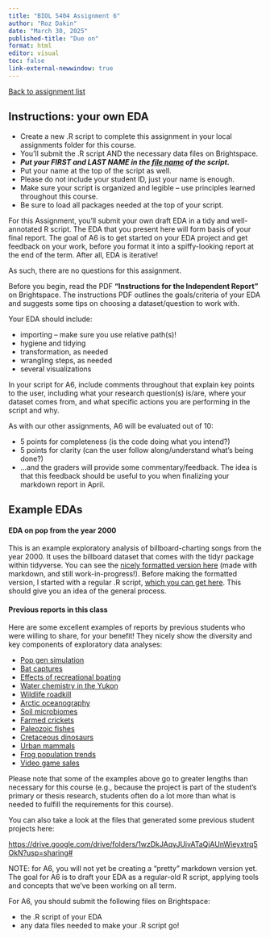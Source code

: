 ```yaml
---
title: "BIOL 5404 Assignment 6"
author: "Roz Dakin"
date: "March 30, 2025"
published-title: "Due on"
format: html
editor: visual
toc: false
link-external-newwindow: true
---
```


[Back to assignment list](index.html#assignments)

## Instructions: your own EDA

-   Create a new .R script to complete this assignment in your local assignments folder for this course.
-   You'll submit the .R script AND the necessary data files on Brightspace.
-   ***Put your FIRST and LAST NAME in the [file name]{.underline} of the script.***
-   Put your name at the top of the script as well.
-   Please do not include your student ID, just your name is enough.
-   Make sure your script is organized and legible – use principles learned throughout this course.
-   Be sure to load all packages needed at the top of your script.

For this Assignment, you’ll submit your own draft EDA in a tidy and well-annotated R script. The EDA that you present here will form basis of your final report. The goal of A6 is to get started on your EDA project and get feedback on your work, before you format it into a spiffy-looking report at the end of the term. After all, EDA is iterative!

As such, there are no questions for this assignment.

Before you begin, read the PDF **"Instructions for the Independent Report"** on Brightspace. The instructions PDF outlines the goals/criteria of your EDA and suggests some tips on choosing a dataset/question to work with.

Your EDA should include:

-   importing -- make sure you use relative path(s)!
-   hygiene and tidying
-   transformation, as needed
-   wrangling steps, as needed
-   several visualizations

In your script for A6, include comments throughout that explain key points to the user, including what your research question(s) is/are, where your dataset comes from, and what specific actions you are performing in the script and why.

As with our other assignments, A6 will be evaluated out of 10:

-   5 points for completeness (is the code doing what you intend?)
-   5 points for clarity (can the user follow along/understand what's being done?)
-   ...and the graders will provide some commentary/feedback. The idea is that this feedback should be useful to you when finalizing your markdown report in April.

## Example EDAs

#### EDA on pop from the year 2000

This is an example exploratory analysis of billboard-charting songs from the year 2000. It uses the billboard dataset that comes with the tidyr package within tidyverse. You can see the [nicely formatted version here](https://rozdakin.github.io/BIOL5404/billboard_hits_EDA.html){target="_blank"} (made with markdown, and still work-in-progress!). Before making the formatted version, I started with a regular .R script, [which you can get here](https://github.com/rozdakin/billboard). This should give you an idea of the general process.

#### Previous reports in this class

Here are some excellent examples of reports by previous students who were willing to share, for your benefit! They nicely show the diversity and key components of exploratory data analyses:

-   [Pop gen simulation](https://roslyndakin.com/wp-content/uploads/BIOL_5404/BIOL5404_EDA_BiancaTassi.html)
-   [Bat captures](https://roslyndakin.com/wp-content/uploads/BIOL_5404/Mika_BatCaptureEDA.html)
-   [Effects of recreational boating](https://roslyndakin.com/wp-content/uploads/BIOL_5404/Robinson_Steven_EDA_BIOL5404.html)
-   [Water chemistry in the Yukon](https://roslyndakin.com/wp-content/uploads/BIOL_5404/KRorabeck_EDA.html)
-   [Wildlife roadkill](https://roslyndakin.com/wp-content/uploads/BIOL_5404/Effect_of_Pavement_on_the_Number_of_Wildlife_Roadkills.html)
-   [Arctic oceanography](http://roslyndakin.com/wp-content/uploads/BIOL_5404/Aislinn_Fox_EDAReport.html)
-   [Soil microbiomes](http://roslyndakin.com/wp-content/uploads/BIOL_5404/Ishraq_Final_BIOL5404.html)
-   [Farmed crickets](http://roslyndakin.com/wp-content/uploads/BIOL_5404/Emile_vadboncoeur_EDA.html)
-   [Paleozoic fishes](http://roslyndakin.com/wp-content/uploads/BIOL_5404/Warnock-Juteau_Trystan_BIOL5404_assignment6_markdown_01.html)
-   [Cretaceous dinosaurs](http://roslyndakin.com/wp-content/uploads/BIOL_5404/BIOL-5404-EDA-Caelan-Libke.html)
-   [Urban mammals](http://roslyndakin.com/wp-content/uploads/BIOL_5404/LilliGaston_Independent_Report.html)
-   [Frog population trends](http://roslyndakin.com/wp-content/uploads/BIOL_5404/CDennison_Independent_Report.html)
-   [Video game sales](http://roslyndakin.com/wp-content/uploads/BIOL_5404/WaleedDarwish_R_FinalProject.html)

Please note that some of the examples above go to greater lengths than necessary for this course (e.g., because the project is part of the student's primary or thesis research, students often do a lot more than what is needed to fulfill the requirements for this course).

You can also take a look at the files that generated some previous student projects here:

<https://drive.google.com/drive/folders/1wzDkJAqyJUivATaQjAUnWieyxtrq5OkN?usp=sharing#>

NOTE: for A6, you will not yet be creating a "pretty" markdown version yet. The goal for A6 is to draft your EDA as a regular-old R script, applying tools and concepts that we've been working on all term.

For A6, you should submit the following files on Brightspace:

-   the .R script of your EDA
-   any data files needed to make your .R script go!
